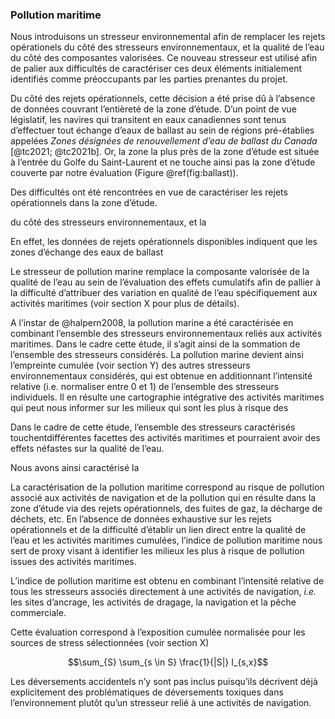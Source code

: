 ### Pollution maritime

Nous introduisons un stresseur environnemental afin de remplacer les rejets opérationels du côté des stresseurs environnementaux, et la qualité de l'eau du côté des composantes valorisées. Ce nouveau stresseur est utilisé afin de palier aux difficultés de caractériser ces deux éléments initialement identifiés comme préoccupants par les parties prenantes du projet.

Du côté des rejets opérationnels, cette décision a été prise dû à l'absence de données couvrant l'entièreté de la zone d'étude. D'un point de vue législatif, les navires qui transitent en eaux canadiennes sont tenus d'effectuer tout échange d'eaux de ballast au sein de régions pré-établies appelées *Zones désignées de renouvellement d’eau de ballast du Canada* [@tc2021; @tc2021b]. Or, la zone la plus près de la zone d'étude est située à l'entrée du Golfe du Saint-Laurent et ne touche ainsi pas la zone d'étude couverte par notre évaluation (Figure \@ref(fig:ballast)).

<!-- data0051 -->




Des difficultés ont été rencontrées en vue de caractériser les rejets opérationnels dans la zone d'étude.




du côté des stresseurs environnementaux, et la



En effet, les données de rejets opérationnels disponibles indiquent que les zones d'échange des eaux de ballast

Le stresseur de pollution marine remplace la composante valorisée de la qualité de l’eau au sein de l’évaluation des effets cumulatifs afin de pallier à la difficulté d’attribuer des variation en qualité de l’eau spécifiquement aux activités maritimes (voir section X pour plus de détails).

A l’instar de @halpern2008, la pollution marine a été caractérisée en combinant l’ensemble des stresseurs environnementaux reliés aux activités maritimes. Dans le cadre cette étude, il s’agit ainsi de la sommation de l’ensemble des stresseurs considérés. La pollution marine devient ainsi l’empreinte cumulée (voir section Y) des autres stresseurs environnementaux considérés, qui est obtenue en additionnant l’intensité relative (i.e. normaliser entre 0 et 1) de l’ensemble des stresseurs individuels. Il en résulte une cartographie intégrative des activités maritimes qui peut nous informer sur les milieux qui sont les plus à risque des


Dans le cadre de cette étude, l’ensemble des stresseurs caractérisés touchentdifférentes facettes des activités maritimes et pourraient avoir des effets néfastes sur la qualité de l’eau.

Nous avons ainsi caractérisé la


La caractérisation de la pollution maritime correspond au risque de pollution associé aux activités de navigation et de la pollution qui en résulte dans la zone d'étude via des rejets opérationnels, des fuites de gaz, la décharge de déchets, etc. En l'absence de données exhaustive sur les rejets opérationnels et de la difficulté d'établir un lien direct entre la qualité de l'eau et les activités maritimes cumulées, l'indice de pollution maritime nous sert de proxy visant à identifier les milieux les plus à risque de pollution issues des activités maritimes.

L'indice de pollution maritime est obtenu en combinant l'intensité relative de tous les stresseurs associés directement à une activités de navigation, *i.e.* les sites d'ancrage, les activités de dragage, la navigation et la pêche commerciale.

Cette évaluation correspond à l'exposition cumulée normalisée pour les sources de stress sélectionnées (voir section X)

$$\sum_{S} \sum_{s \in S} \frac{1}{|S|} I_{s,x}$$

<!--TODO: ajouter nom de section -->

Les déversements accidentels n'y sont pas inclus puisqu'ils décrivent déjà explicitement des problématiques de déversements toxiques dans l'environnement plutôt qu'un stresseur relié à une activités de navigation.
